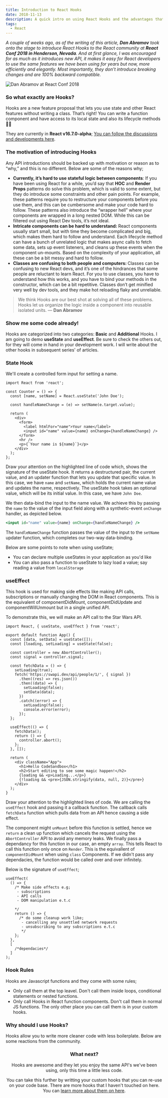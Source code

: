 ```yaml
---
title: Introduction to React Hooks
date: 2018-11-13
description: A quick intro on using React Hooks and the advantages that come along
tags:
  - React
---
```


<p>
  <em>
    A couple of weeks ago, as of the writing of this article, <b>Dan Abramov</b> took onto the stage to introduce React
    Hooks to the React community at <b>React Conf 2018 in Henderson, Nevada</b>. And at first glance, I was encouraged
    for as much as it introduces new API, it makes it easy for React developers to use the same features we have been
    using for years but now, more efficiently and elegantly. Most importantly, they don’t introduce breaking changes and
    are 100% backward compatible.
  </em>
</p>

![Dan Abramov at React Conf 2018](./react-hooks-intro.jpeg)

### So what exactly are Hooks?

Hooks are a new feature proposal that lets you use state and other React features without writing a class. That’s right! You can write a function component and have access to its local state and also its lifecycle methods 🎉🎉

They are currently in <b>React v16.7.0-alpha</b>; <a href="https://github.com/reactjs/rfcs/pull/68" target="_blank" rel="noreferrer">You can follow the discussions and developments here</a>.

### The motivation of introducing Hooks

Any API introductions should be backed up with motivation or reason as to “why,” and this is no different. Below are some of the reasons why;

<ul>
  <li>
    <b>Currently, it’s hard to use stateful logic between components</b>: If you have been using React for a while,
    you’d say that <b>HOC</b> and <b>Render Props</b> patterns do solve this problem, which is valid to some extent, but
    they do introduce some constraints and other pain points. For example, these patterns require you to restructure
    your components before you use them, and this can be cumbersome and make your code hard to follow. These patterns
    also introduce the “wrapper hell” where your components are wrapped in a long nested DOM. While this can be filtered
    out using React Dev tools, it’s not ideal.
  </li>
  <li>
    <b>Intricate components can be hard to understand:</b> React components usually start small, but with time they
    become complicated and big, which makes them hard to follow and understand. Each lifecycle method can have a bunch
    of unrelated logic that makes async calls to fetch some data, sets up event listeners, and cleans up these events
    when the component un-mounts. Based on the complexity of your application, all these can be a bit messy and hard to
    follow.
  </li>
  <li>
    <b>Classes are confusing to both people and computers: </b>Classes can be confusing to new React devs, and it’s one
    of the hindrances that some people are reluctant to learn React. For you to use classes, you have to understand how
    this works, and you have to bind your methods in the constructor, which can be a bit repetitive. Classes don’t get
    minified very well by dev tools, and they make hot reloading flaky and unreliable.
  </li>
</ul>

<blockquote>
  <p>
    We think Hooks are our best shot at solving all of these problems. Hooks let us organize the logic inside a
    component into reusable isolated units. — <b>Dan Abramov</b>
  </p>
</blockquote>

### Show me some code already!

Hooks are categorized into two categories: <b>Basic</b> and <b>Additional</b> Hooks.
I am going to demo <b>useState</b> and <b>useEffect</b>. Be sure to check the others out, for they will come in hand in your development work. I will write about the other hooks in subsequent series' of articles.

### State Hook

We'll create a controlled form input for setting a name.

```jsx:title controlled input {4}
import React from 'react';

const Counter = () => {
  const [name, setName] = React.useState('John Doe');

  const handleNameChange = (e) => setName(e.target.value);

  return (
    <div>
      <form>
        <label htmlFor="name">Your name</label>
        <input id="name" value={name} onChange={handleNameChange} />
      </form>
      <hr />
      <p>{`Your name is ${name}`}</p>
    </div>
  );
};
```

Draw your attention on the highlighted line of code which, shows the signature of the useState hook. It returns a destructured pair, the current value, and an updater function that lets you update that specific value. In this case, we have `name` and `setName`, which holds the current name value and updates the name, respectively. The useState hook takes an optional value, which will be its initial value. In this case, we have `John Doe`.

We then data-bind the input to the name value. We achieve this by passing the `name` to the value of the input field along with a synthetic-event `onChange` handler, as depicted below.

```jsx
<input id="name" value={name} onChange={handleNameChange} />
```

The `handleNameChange` function passes the value of the input to the `setName` updater function, which completes our two-way data-binding.

Below are some points to note when using useState;

- You can declare multiple useStates in your application as you'd like
- You can also pass a function to useState to lazy load a value; say reading a value from `localStorage`

### useEffect

This hook is used for making side effects like making API calls, subscriptions or manually changing the DOM in React components. This is the equivalent of componentDidMount, componentDidUpdate and componentWillUnmount but in a single unified API.

To demonstrate this, we will make an API call to the Star Wars API.

```jsx:title=useEffect {24-29}
import React, { useState, useEffect } from 'react';

export default function App() {
  const [data, setData] = useState([]);
  const [loading, setLoading] = useState(false);

  const controller = new AbortController();
  const signal = controller.signal;

  const fetchData = () => {
    setLoading(true);
    fetch('https://swapi.dev/api/people/1/', { signal })
      .then((res) => res.json())
      .then((data) => {
        setLoading(false);
        setData(data);
      })
      .catch((error) => {
        setLoading(false);
        console.error(error);
      });
  };

  useEffect(() => {
    fetchData();
    return () => {
      controller.abort();
    };
  }, []);

  return (
    <div className="App">
      <h1>Hello CodeSandbox</h1>
      <h2>Start editing to see some magic happen!</h2>
      {loading && <p>Loading...</p>}
      {!loading && <pre>{JSON.stringify(data, null, 2)}</pre>}
    </div>
  );
}
```

Draw your attention to the highlighted lines of code. We are calling the `useEffect` hook and passing it a callback function. The callback calls `fetchData` function which pulls data from an API hence causing a side effect.

The component might `unMount` before this function is settled, hence we `return` a clean up function which cancels the request using the `AbortController` API to avoid any memory leaks. We finally pass a dependancy for this function in our case, an empty `array`. This tells React to call this function only once on `Render`. This is the equivallent of `componentDidMount` when using `class` Components. If we didn't pass any dependacies, the function would be called over and over infinitely.

Below is the signature of `useEffect`;

```jsx:title=useEffect signature
useEffect(
  () => {
    /* Make side effects e.g;
     - subscriptions
     - API calls
     - DOM manipulation e.t.c

    */
    return () => {
      /* do some cleanup work like;
       - cancelling any unsettled network requests
       - unsubscribing to any subscriptions e.t.c
       */
    };
  },
  [
    /*dependacies*/
  ]
);
```

### Hook Rules

Hooks are Javascript functions and they come with some rules;

- Only call them at the top leavel. Don't call them inside loops, conditional statements or nested functions.
- Only call Hooks in React function components. Don't call them in normal JS functions. The only other place you can call them is in your custom hooks.

<thematicBreak />

### Why should I use Hooks?

Hooks allow you to write more cleaner code with less boilerplate. Below are some reactions from the community.

<Tweet tweetLink="https://twitter.com/rickhanlonii/status/1055579965540855808" align="center" />
<Tweet tweetLink="https://twitter.com/whoispriscilla/status/1055496514393403392" align="center" />
<Tweet tweetLink="https://twitter.com/mweststrate/status/1055532227939966976" align="center" />

### What next?

Hooks are awesome and they let you enjoy the same API's we've been using, only this time a little less code.

You can take this further by writting your custom hooks that you can re-use on your code base. There are more hooks that I haven't touched on here. You can <a href="https://reactjs.org/docs/hooks-overview.html#other-hooks" target="_blank" rel="noreferrer">learn more about them on here</a>.
